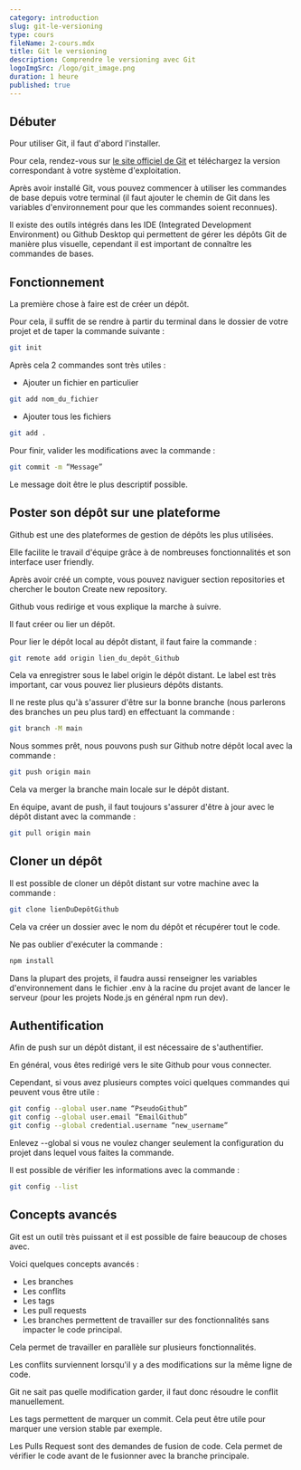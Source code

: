 ```yaml
---
category: introduction
slug: git-le-versioning
type: cours
fileName: 2-cours.mdx
title: Git le versioning
description: Comprendre le versioning avec Git
logoImgSrc: /logo/git_image.png
duration: 1 heure
published: true
---
```



## Débuter
Pour utiliser Git, il faut d'abord l'installer.

Pour cela, rendez-vous sur [le site officiel de Git](https://git-scm.com/downloads) et téléchargez la version correspondant à votre système d'exploitation.

Après avoir installé Git, vous pouvez commencer à utiliser les commandes de base depuis votre terminal (il faut ajouter le chemin de Git dans les variables d'environnement pour que les commandes soient reconnues).

Il existe des outils intégrés dans les IDE (Integrated Development Environment) ou Github Desktop qui permettent de gérer les dépôts Git de manière plus visuelle, cependant il est important de connaître les commandes de bases.



## Fonctionnement
La première chose à faire est de créer un dépôt.

Pour cela, il suffit de se rendre à partir du terminal dans le dossier de votre projet et de taper la commande suivante :

```bash
git init
```

Après cela 2 commandes sont très utiles :

- Ajouter un fichier en particulier
```bash
git add nom_du_fichier
```


- Ajouter tous les fichiers
```bash
git add .
```


Pour finir, valider les modifications avec la commande :
```bash
git commit -m “Message”
```
Le message doit être le plus descriptif possible.



## Poster son dépôt sur une plateforme
Github est une des plateformes de gestion de dépôts les plus utilisées.

Elle facilite le travail d'équipe grâce à de nombreuses fonctionnalités et son interface user friendly.

Après avoir créé un compte, vous pouvez naviguer section repositories et chercher le bouton Create new repository.

Github vous redirige et vous explique la marche à suivre.

Il faut créer ou lier un dépôt.

Pour lier le dépôt local au dépôt distant, il faut faire la commande :
```bash
git remote add origin lien_du_depôt_Github
```
Cela va enregistrer sous le label origin le dépôt distant. Le label est très important, car vous pouvez lier plusieurs dépôts distants.


Il ne reste plus qu'à s'assurer d'être sur la bonne branche (nous parlerons des branches un peu plus tard) en effectuant la commande :
```bash
git branch -M main
```


Nous sommes prêt, nous pouvons push sur Github notre dépôt local avec la commande :
```bash
git push origin main
```
Cela va merger la branche main locale sur le dépôt distant.


En équipe, avant de push, il faut toujours s'assurer d'être à jour avec le dépôt distant avec la commande :
```bash
git pull origin main
```


## Cloner un dépôt
Il est possible de cloner un dépôt distant sur votre machine avec la commande :
```bash
git clone lienDuDepôtGithub
```
Cela va créer un dossier avec le nom du dépôt et récupérer tout le code.


Ne pas oublier d'exécuter la commande :
```bash
npm install
```
Dans la plupart des projets, il faudra aussi renseigner les variables d'environnement dans le fichier .env à la racine du projet avant de lancer le serveur (pour les projets Node.js en général npm run dev).



## Authentification
Afin de push sur un dépôt distant, il est nécessaire de s'authentifier.

En général, vous êtes redirigé vers le site Github pour vous connecter.

Cependant, si vous avez plusieurs comptes voici quelques commandes qui peuvent vous être utile :
```bash
git config --global user.name “PseudoGithub”
git config --global user.email “EmailGithub”
git config --global credential.username “new_username”
```
Enlevez --global si vous ne voulez changer seulement la configuration du projet dans lequel vous faites la commande.


Il est possible de vérifier les informations avec la commande :
```bash
git config --list
```



## Concepts avancés
Git est un outil très puissant et il est possible de faire beaucoup de choses avec.

Voici quelques concepts avancés :

- Les branches
- Les conflits
- Les tags
- Les pull requests
- Les branches permettent de travailler sur des fonctionnalités sans impacter le code principal.

Cela permet de travailler en parallèle sur plusieurs fonctionnalités.

Les conflits surviennent lorsqu'il y a des modifications sur la même ligne de code.

Git ne sait pas quelle modification garder, il faut donc résoudre le conflit manuellement.

Les tags permettent de marquer un commit. Cela peut être utile pour marquer une version stable par exemple.

Les Pulls Request sont des demandes de fusion de code. Cela permet de vérifier le code avant de le fusionner avec la branche principale.